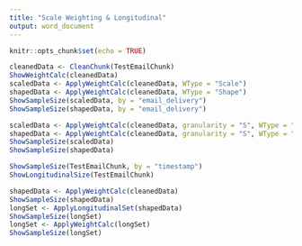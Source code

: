 ```yaml
---
title: "Scale Weighting & Longitudinal"
output: word_document
---
```


```r
knitr::opts_chunk$set(echo = TRUE)
```


```r
cleanedData <- CleanChunk(TestEmailChunk)
ShowWeightCalc(cleanedData)
scaledData <- ApplyWeightCalc(cleanedData, WType = "Scale")
shapedData <- ApplyWeightCalc(cleanedData, WType = "Shape")
ShowSampleSize(scaledData, by = "email_delivery")
ShowSampleSize(shapedData, by = "email_delivery")

scaledData <- ApplyWeightCalc(cleanedData, granularity = "S", WType = "Scale")
shapedData <- ApplyWeightCalc(cleanedData, granularity = "S", WType = "Shape")
ShowSampleSize(scaledData)
ShowSampleSize(shapedData)

ShowSampleSize(TestEmailChunk, by = "timestamp")
ShowLongitudinalSize(TestEmailChunk)

shapedData <- ApplyWeightCalc(cleanedData)
ShowSampleSize(shapedData)
longSet <- ApplyLongitudinalSet(shapedData)
ShowSampleSize(longSet)
longSet <- ApplyWeightCalc(longSet)
ShowSampleSize(longSet)
```

